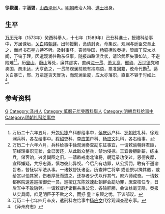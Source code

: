 '''徐觀瀾'''，字'''涵碧'''，[[山西|山西]][[泽州|泽州]]人。[[明朝|明朝]]政治人物、[[進士|進士]]出身。

== 生平 ==
[[万历|万历]]元年（1573年）癸酉科舉人，十七年（1589年）己丑科進士，授禮科给事中，方居谏垣，[[关白|关白]]陷[[朝鲜|朝鲜]]，出师援剿，诡请封贡，命集议，观澜与廷臣交章止之，而尚书[[石星|石星]]力持不听。及封事坏，丧师辱国，[[杨镐|杨镐]]掩败奏捷，赞画[[丁應泰|丁应太]]以闻，下镐于理，因遣观澜往勘东征事，随报四路溃兵状，请论武臣失事如法，不避险难<ref>万历二十六年五月，升[[包见捷|包见捷]]户科都给事中，[[侯庆远|侯庆远]]户科、[[罗朝栋|罗朝栋]]礼科、徐观澜兵科，各左给事中。[[程绍|程绍]]吏科、[[李应策|李应策]]户科、[[杨应文|杨应文]]礼科，各右给事。</ref><ref>万历二十六年六月，兵科给事中徐观澜奏查勘东征事宜，一请敕谕朝鲜君臣，前经理奉职无状，业已罢还，从此戢众整兵，禁勿侵掠。王宜尝胆卧薪，练主兵，储客饷，兴复舆图之旧。一请敕戒南北诸将，朝廷录功使过，恩德良厚，宜释嫌疑，共抒忠勇，慎勿彼此异视。今后凡有功罪，从公赏罚，敢有不遵谕旨者，督抚以军法从事。一诸敕督抚诸臣，历查阵亡将卒 或设祭以掩其骸，或给赏以恤其家，伤者厚抚而遣之，还存者少优以作其气，庶六师咸奋。一请敕都察院速差巡按御史一员，巡按辽东陈效速赴朝鲜会勘功罪，庶查核任专，日后军中不敢隐弊。一请敕督抚诸臣共秉公忠，各输肝胆，会议丝毫无隐，奏报从实具闻，庶足明臣子不欺之义，而抒 皇上东顾之忧。下该部议。</ref>。历[[釜山|釜山]]、[[蔚山|蔚山]]等处，廉其虚实，直纠[[沈一贯|沈一贯]]、[[萧大亨|萧大亨]]、[[邢玠|邢玠]]、[[万世德|万世德]]党和卖国，疏未达，大亨危之，一贯简观澜前疏有抱病语，票准回籍，改命代勘<ref>万历二十七年四月辛亥，遣刑科左给事中[[杨应文|杨应文]]代徐观澜查勘东事。</ref>。适关白暴亡，邢、万辈遂贪天冒功，而观澜坐废，应太亦落职，直臣不容于时如此<ref>《泽州府志》</ref>。

== 参考资料 ==
{{reflist}}

{{萬曆十七年己丑科殿試金榜}}

{{Authority control}}

{{DEFAULTSORT:Xu徐}}
[[Category:徐姓|G]]
[[Category:泽州人|Category:泽州人]]
[[Category:萬曆元年癸酉科舉人|Category:萬曆元年癸酉科舉人]]
[[Category:明朝兵科给事中|Category:明朝兵科给事中]]
[[Category:明朝礼科给事中|Category:明朝礼科给事中]]


{{明朝人物小作品}}